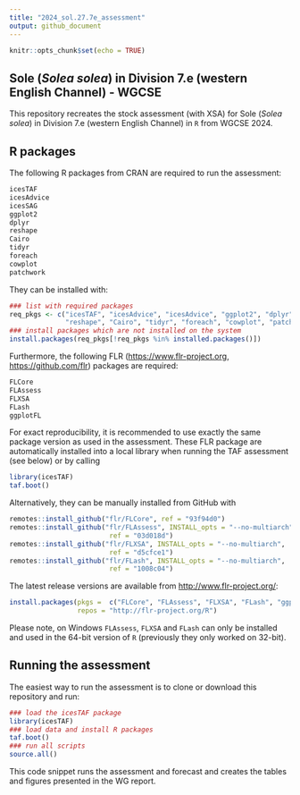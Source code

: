 ```yaml
---
title: "2024_sol.27.7e_assessment"
output: github_document
---
```


```r
knitr::opts_chunk$set(echo = TRUE)
```

## Sole (*Solea solea*) in Division 7.e (western English Channel) - WGCSE

This repository recreates the stock assessment (with XSA) for Sole (*Solea solea*) in Division 7.e (western English Channel) in `R` from WGCSE 2024.

## R packages

The following R packages from CRAN are required to run the assessment:

```r
icesTAF
icesAdvice
icesSAG
ggplot2
dplyr
reshape
Cairo
tidyr
foreach
cowplot
patchwork
```

They can be installed with:

```r
### list with required packages
req_pkgs <- c("icesTAF", "icesAdvice", "icesAdvice", "ggplot2", "dplyr",
              "reshape", "Cairo", "tidyr", "foreach", "cowplot", "patchwork")
### install packages which are not installed on the system
install.packages(req_pkgs[!req_pkgs %in% installed.packages()])
```

Furthermore, the following FLR (<https://www.flr-project.org>, <https://github.com/flr>) packages are required:

```r
FLCore
FLAssess
FLXSA
FLash
ggplotFL
```

For exact reproducibility, it is recommended to use exactly the same package version as used in the assessment. These FLR package are automatically installed into a local library when running the TAF assessment (see below) or by calling

```r
library(icesTAF)
taf.boot()
```

Alternatively, they can be manually installed from GitHub with

```r
remotes::install_github("flr/FLCore", ref = "93f94d0")
remotes::install_github("flr/FLAssess", INSTALL_opts = "--no-multiarch",
                         ref = "03d018d")
remotes::install_github("flr/FLXSA", INSTALL_opts = "--no-multiarch",
                         ref = "d5cfce1")
remotes::install_github("flr/FLash", INSTALL_opts = "--no-multiarch",
                         ref = "1008c04")
```

The latest release versions are available from <http://www.flr-project.org/>:

```r
install.packages(pkgs =  c("FLCore", "FLAssess", "FLXSA", "FLash", "ggplotFL"), 
                 repos = "http://flr-project.org/R")
```

Please note, on Windows `FLAssess`, `FLXSA` and `FLash` can only be installed and used in the 64-bit version of `R` (previously they only worked on 32-bit).

## Running the assessment

The easiest way to run the assessment is to clone or download this repository and run:

```r
### load the icesTAF package
library(icesTAF)
### load data and install R packages
taf.boot()
### run all scripts
source.all()
```

This code snippet runs the assessment and forecast and creates the tables and figures presented in the WG report.
